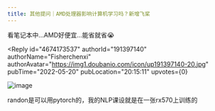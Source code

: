```yaml
---
title: 其他提问｜AMD处理器影响计算机学习吗？新增飞桨
---
```



<Forum groupName="今天你写bug了么?" groupUrl="https://www.douban.com/group/a_bug/" archivedAt="2025-05-16T16:30:31.062Z">
  <Post
    id="266980626"
    title="其他提问｜AMD处理器影响计算机学习吗？新增飞桨"
    url="https://www.douban.com/group/topic/266980626/?_spm_id=MTk3NzI4MzE3"
    pubTime="2022-05-20"
    highlightUserId="191397140"
  >
看笔记本中...AMD好便宜...能省就省😭

<Reply
  id="4674173537"
  authorId="191397140"
  authorName="Fisherchenxi"
  authorAvatar="https://img1.doubanio.com/icon/up191397140-20.jpg"
  pubTime="2022-05-20"
  pubLocation="20:15:11"
  upvotes={0}
>
![image](https://img3.doubanio.com/view/richtext/large/public/p354207517.jpg)

randon是可以用pytorch的，我的NLP课设就是在一张rx570上训练的
</Reply>
  </Post>
</Forum>
